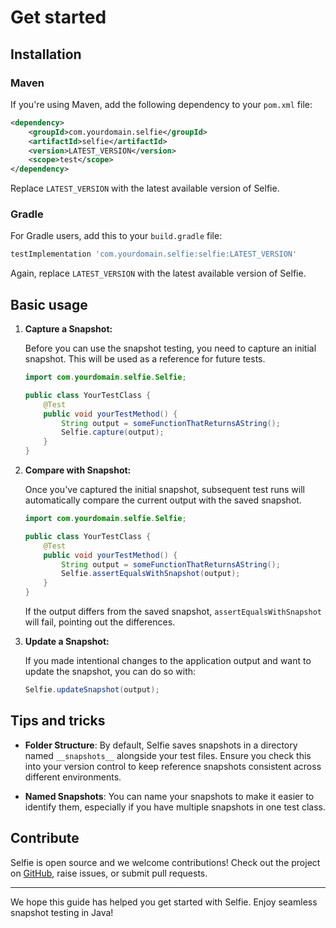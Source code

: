 # Get started

## Installation

### Maven

If you're using Maven, add the following dependency to your `pom.xml` file:

```xml
<dependency>
    <groupId>com.yourdomain.selfie</groupId>
    <artifactId>selfie</artifactId>
    <version>LATEST_VERSION</version>
    <scope>test</scope>
</dependency>
```

Replace `LATEST_VERSION` with the latest available version of Selfie.

### Gradle

For Gradle users, add this to your `build.gradle` file:

```gradle
testImplementation 'com.yourdomain.selfie:selfie:LATEST_VERSION'
```

Again, replace `LATEST_VERSION` with the latest available version of Selfie.

## Basic usage

1. **Capture a Snapshot:**

   Before you can use the snapshot testing, you need to capture an initial snapshot. This will be used as a reference for future tests.

   ```java
   import com.yourdomain.selfie.Selfie;

   public class YourTestClass {
       @Test
       public void yourTestMethod() {
           String output = someFunctionThatReturnsAString();
           Selfie.capture(output);
       }
   }
   ```

2. **Compare with Snapshot:**

   Once you've captured the initial snapshot, subsequent test runs will automatically compare the current output with the saved snapshot.

   ```java
   import com.yourdomain.selfie.Selfie;

   public class YourTestClass {
       @Test
       public void yourTestMethod() {
           String output = someFunctionThatReturnsAString();
           Selfie.assertEqualsWithSnapshot(output);
       }
   }
   ```

   If the output differs from the saved snapshot, `assertEqualsWithSnapshot` will fail, pointing out the differences.

3. **Update a Snapshot:**

   If you made intentional changes to the application output and want to update the snapshot, you can do so with:

   ```java
   Selfie.updateSnapshot(output);
   ```

## Tips and tricks

- **Folder Structure**: By default, Selfie saves snapshots in a directory named `__snapshots__` alongside your test files. Ensure you check this into your version control to keep reference snapshots consistent across different environments.
  
- **Named Snapshots**: You can name your snapshots to make it easier to identify them, especially if you have multiple snapshots in one test class.

## Contribute

Selfie is open source and we welcome contributions! Check out the project on [GitHub](https://github.com/diffplug/selfie), raise issues, or submit pull requests.

---

We hope this guide has helped you get started with Selfie. Enjoy seamless snapshot testing in Java!